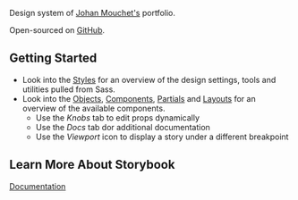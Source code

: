 
<Meta title="About" />

Design system of [Johan Mouchet's](https://www.johan-mouchet.com/) portfolio.

Open-sourced on [GitHub](https://github.com/JohanMouchet/johan-mouchet.com).

## Getting Started

* Look into the [Styles](?path=/story/styles-colors--settings) for an overview of the design settings, tools and utilities pulled from Sass.
* Look into the [Objects](?path=/story/objects-button--example), [Components](?path=/story/components-projects--example), [Partials](?path=/story/partials-header--example) and [Layouts](?path=/story/layouts-default--example) for an overview of the available components.
  * Use the *Knobs* tab to edit props dynamically
  * Use the *Docs* tab dor additional documentation
  * Use the *Viewport* icon to display a story under a different breakpoint

## Learn More About Storybook

[Documentation](https://storybook.js.org/docs/basics/introduction/)
